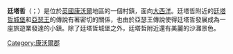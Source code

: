 {{unreferenced|time=2015-03-20T01:22:10+00:00}}
'''廷塔哲'''（{{lang-en|Tintagel}}；{{lang-kw|Tre war Venydh}}）是位於[[英國|英國]][[康沃爾|康沃爾]]地區的一個村鎮，面向[[大西洋|大西洋]]。廷塔哲附近的[[廷塔哲城堡|廷塔哲城堡]]和[[亞瑟王|亞瑟王]]的傳說有著密切的關係，也由於亞瑟王傳說使得廷塔哲發展成為一座旅遊業發達的小鎮。除了廷塔哲城堡之外，廷塔哲附近還有美麗的沙灘景色。
[[Category:康沃爾郡|Category:康沃爾郡]]